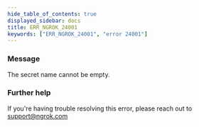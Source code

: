 ```yaml
---
hide_table_of_contents: true
displayed_sidebar: docs
title: ERR_NGROK_24001
keywords: ["ERR_NGROK_24001", "error 24001"]
---
```


### Message

The secret name cannot be empty.

### Further help

If you're having trouble resolving this error, please reach out to [support@ngrok.com](mailto:support@ngrok.com?subject=Help%20with%20ERR_NGROK_24001)
